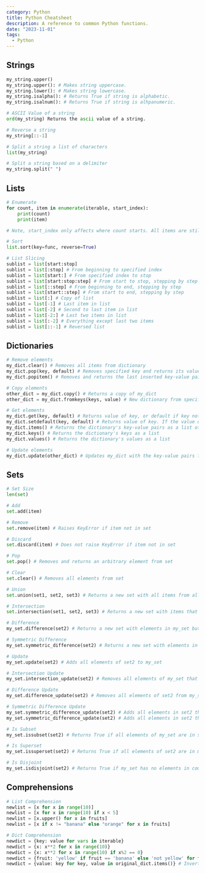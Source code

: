 ```yaml
---
category: Python
title: Python Cheatsheet
description: A reference to common Python functions.
date: "2023-11-01"
tags:
  - Python
---
```


## Strings
```python
my_string.upper()
my_string.upper(): # Makes string uppercase.
my_string.lower(): # Makes string lowercase.
my_string.isalpha(): # Returns True if string is alphabetic.
my_string.isalnum(): # Returns True if string is alhpanumeric.

# ASCII Value of a string
ord(my_string) Returns the ascii value of a string.

# Reverse a string
my_string[::-1]

# Split a string a list of characters
list(my_string)

# Split a string based on a delimiter
my_string.split(" ")
```
## Lists
```python
# Enumerate
for count, item in enumerate(iterable, start_index):
	print(count)
	print(item)

# Note, start_index only affects where count starts. All items are still iterated over.

# Sort
list.sort(key=func, reverse=True)

# List Slicing
sublist = list[start:stop]
sublist = list[:stop] # From beginning to specified index
sublist = list[start:] # From specified index to stop
sublist = list[start:stop:step] # From start to stop, stepping by step
sublist = list[::step] # From beginning to end, stepping by step
sublist = list[start::step] # From start to end, stepping by step
sublist = list[:] # Copy of list
sublist = list[-1] # Last item in list
sublist = list[-2] # Second to last item in list
sublist = list[-2:] # Last two items in list
sublist = list[:-2] # Everything except last two items
sublist = list[::-1] # Reversed list
```

## Dictionaries
```python
# Remove elements
my_dict.clear() # Removes all items from dictionary
my_dict.pop(key, default) # Removes specified key and returns its value, or default if key not in dictionary
my_dict.popitem() # Removes and returns the last inserted key-value pair

# Copy elements
other_dict = my_dict.copy() # Returns a copy of my_dict
other_dict = my_dict.fromkeys(keys, value) # New dictionary from specified keys and value

# Get elements
my_dict.get(key, default) # Returns value of key, or default if key not in dictionary
my_dict.setdefault(key, default) # Returns value of key. If the value doesn't exit, inserts the key with the specified value
my_dict.items() # Returns the dictionary's key-value pairs as a list of tuples 
my_dict.keys() # Returns the dictionary's keys as a list
my_dict.values() # Returns the dictionary's values as a list

# Update elements
my_dict.update(other_dict) # Updates my_dict with the key-value pairs from other_dict
```
## Sets
```python
# Set Size
len(set)

# Add
set.add(item)

# Remove
set.remove(item) # Raises KeyError if item not in set

# Discard
set.discard(item) # Does not raise KeyError if item not in set

# Pop
set.pop() # Removes and returns an arbitrary element from set

# Clear
set.clear() # Removes all elements from set

# Union
set.union(set1, set2, set3) # Returns a new set with all items from all sets

# Intersection
set.intersection(set1, set2, set3) # Returns a new set with items that are in all sets

# Difference
my_set.difference(set2) # Returns a new set with elements in my_set but not in set2

# Symmetric Difference
my_set.symmetric_difference(set2) # Returns a new set with elements in either my_set or set2 but not both

# Update
my_set.update(set2) # Adds all elements of set2 to my_set

# Intersection Update
my_set.intersection_update(set2) # Removes all elements of my_set that are not in set2

# Difference Update
my_set.difference_update(set2) # Removes all elements of set2 from my_set

# Symmetric Difference Update
my_set.symmetric_difference_update(set2) # Adds all elements in set2 that are not in my_set, and removes all elements in my_set that are not in set2
my_set.symmetric_difference_update(set2) # Adds all elements in set2 that are not in my_set, and removes all elements in my_set that are not in set2

# Is Subset
my_set.issubset(set2) # Returns True if all elements of my_set are in set2

# Is Superset
my_set.issuperset(set2) # Returns True if all elements of set2 are in my_set

# Is Disjoint
my_set.isdisjoint(set2) # Returns True if my_set has no elements in common with set2
```

## Comprehensions
```python
# List Comprehension
newlist = [x for x in range(10)]
newlist = [x for x in range(10) if x < 5]
newlist = [x.upper() for x in fruits]
newlist = [x if x != "banana" else "orange" for x in fruits]

# Dict Comprehension
newdict = {key: value for vars in iterable}
newdict = {x: x**2 for x in range(10)}
newdict = {x: x**2 for x in range(10) if x%2 == 0}
newdict = {fruit: 'yellow' if fruit == 'banana' else 'not yellow' for fruit in fruits}
newdict = {value: key for key, value in original_dict.items()} # Invert dict
```

